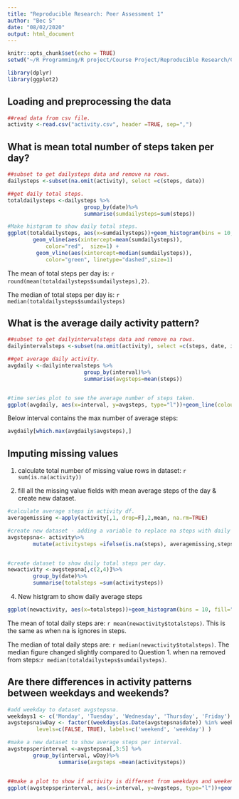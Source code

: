 ```yaml
---
title: "Reproducible Research: Peer Assessment 1"
author: "Bec S"
date: "08/02/2020"
output: html_document
---
```


```r
knitr::opts_chunk$set(echo = TRUE)
setwd("~/R Programming/R project/Course Project/Reproducible Research/Course Project 1")

library(dplyr)
library(ggplot2)
```

## Loading and preprocessing the data
```r


##read data from csv file.
activity <-read.csv("activity.csv", header =TRUE, sep=",")
```


## What is mean total number of steps taken per day?

```r
##subset to get dailysteps data and remove na rows.
dailysteps <-subset(na.omit(activity), select =c(steps, date))

##get daily total steps.
totaldailysteps <-dailysteps %>%
                        group_by(date)%>%
                        summarise(sumdailysteps=sum(steps))

#Make histgram to show daily total steps.
ggplot(totaldailysteps, aes(x=sumdailysteps))+geom_histogram(bins = 10, fill="darkblue")+
        geom_vline(aes(xintercept=mean(sumdailysteps)),
            color="red",  size=1) +
         geom_vline(aes(xintercept=median(sumdailysteps)),
            color="green", linetype="dashed",size=1)
```

The mean of total steps per day is: `r round(mean(totaldailysteps$sumdailysteps),2)`. 

The median of total steps per day is: `r median(totaldailysteps$sumdailysteps)`

## What is the average daily activity pattern?
```r
##subset to get dailyintervalsteps data and remove na rows.
dailyintervalsteps <-subset(na.omit(activity), select =c(steps, date, interval))

##get average daily activity.
avgdaily <-dailyintervalsteps %>%
                        group_by(interval)%>%
                        summarise(avgsteps=mean(steps))


#time series plot to see the average number of steps taken.
ggplot(avgdaily, aes(x=interval, y=avgsteps, type="l"))+geom_line(colour="darkblue")

```

Below interval contains the max number of average steps:

```r
avgdaily[which.max(avgdaily$avgsteps),]
```

## Imputing missing values
1. calculate total number of missing value rows in dataset: `r sum(is.na(activity))`

2. fill all the missing value fields with mean average steps of the day & create new dataset.
```r
#calculate average steps in activity df.
averagemissing <-apply(activity[,1, drop=F],2,mean, na.rm=TRUE)

#create new dataset - adding a variable to replace na steps with daily average steps.
avgstepsna<- activity%>%
        mutate(activitysteps =ifelse(is.na(steps), averagemissing,steps))


#create dataset to show daily total steps per day.
newactivity <-avgstepsna[,c(2,4)]%>%
        group_by(date)%>%
        summarise(totalsteps =sum(activitysteps))


```

4. New histgram to show daily average steps 
```r
ggplot(newactivity, aes(x=totalsteps))+geom_histogram(bins = 10, fill="darkblue")

```

The mean of total daily steps are: `r mean(newactivity$totalsteps)`. This is the same as when na is ignores in steps.

The median of total daily steps are: `r median(newactivity$totalsteps)`. The median figure changed slightly compared to Question 1. when na removed from steps:`r median(totaldailysteps$sumdailysteps)`.


## Are there differences in activity patterns between weekdays and weekends?
```r
#add weekday to dataset avgstepsna.
weekdays1 <- c('Monday', 'Tuesday', 'Wednesday', 'Thursday', 'Friday')
avgstepsna$wDay <- factor((weekdays(as.Date(avgstepsna$date)) %in% weekdays1), 
         levels=c(FALSE, TRUE), labels=c('weekend', 'weekday') )

#make a new dataset to show average steps per interval.
avgstepsperinterval <-avgstepsna[,3:5] %>%
        group_by(interval, wDay)%>%
                summarise(avgsteps =mean(activitysteps))


##make a plot to show if activity is different from weekdays and weekends.
ggplot(avgstepsperinterval, aes(x=interval, y=avgsteps, type="l"))+geom_line(colour="darkblue")+facet_wrap(~wDay, nrow=2)+theme(strip.background = element_rect(fill="orange"))
```

